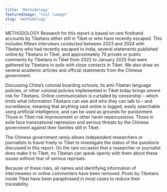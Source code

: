 ```yaml
---
title: 'Methodology'
featuredImage: "test iumage"
slug: 'methodology'
---
```

METHODOLOGY
Research for this report is based on rare firsthand accounts by Tibetans either still in Tibet or who have recently escaped. This includes fifteen interviews conducted between 2023 and 2024 with Tibetans who had recently escaped to India, several statements published online by Tibetans in Tibet, and approximately 70 private or public comments by Tibetans in Tibet from 2022 to January 2025 that were gathered by Tibetans in exile with close contacts in Tibet. We also draw on several academic articles and official statements from the Chinese government.

Discussing China’s colonial boarding schools, its anti-Tibetan language policies, or other colonial policies implemented in Tibet today brings severe risk for Tibetans. Online communication is curtailed by censorship – which limits what information Tibetans can see and who they can talk to – and surveillance, meaning that anything said online is logged, easily searchable using artificial intelligence, and can be used as grounds for punishment. Those in Tibet risk imprisonment or other harsh repercussions. Those in exile face transnational repression and serious threats by the Chinese government against their families still in Tibet.

The Chinese government rarely allows independent researchers or journalists to travel freely to Tibet to investigate the status of the questions discussed in this report. On the rare occasion that a researcher or journalist does make it to Tibet, no Tibetan can speak openly with them about these issues without fear of serious reprisals.

Because of these risks, all names and identifying information of interviewees or online commenters have been removed. Posts by Tibetans inside Tibet have been paraphrased in most cases to reduce their traceability.